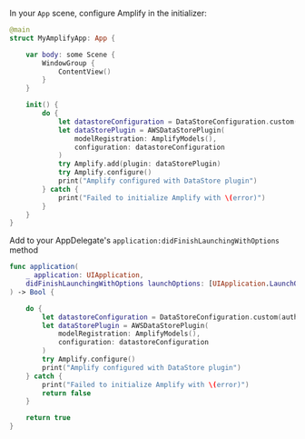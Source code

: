 <BlockSwitcher>
<Block name="SwiftUI">

In your `App` scene, configure Amplify in the initializer:

```swift
@main
struct MyAmplifyApp: App {

    var body: some Scene {
        WindowGroup {
            ContentView()
        }
    }

    init() {
        do {
            let datastoreConfiguration = DataStoreConfiguration.custom(authModeStrategy: .multiAuth)
            let dataStorePlugin = AWSDataStorePlugin(
                modelRegistration: AmplifyModels(),
                configuration: datastoreConfiguration
            )
            try Amplify.add(plugin: dataStorePlugin)
            try Amplify.configure()
            print("Amplify configured with DataStore plugin")
        } catch {
            print("Failed to initialize Amplify with \(error)")
        }
    }
}
```
</Block>
<Block name="UIKit">

Add to your AppDelegate's `application:didFinishLaunchingWithOptions` method

```swift
func application(
    _ application: UIApplication,
    didFinishLaunchingWithOptions launchOptions: [UIApplication.LaunchOptionsKey: Any]?
) -> Bool {

    do {
        let datastoreConfiguration = DataStoreConfiguration.custom(authModeStrategy: .multiAuth)
        let dataStorePlugin = AWSDataStorePlugin(
            modelRegistration: AmplifyModels(),
            configuration: datastoreConfiguration
        )
        try Amplify.configure()
        print("Amplify configured with DataStore plugin")
    } catch {
        print("Failed to initialize Amplify with \(error)")
        return false
    }

    return true
}
```
</Block>
</BlockSwitcher>
